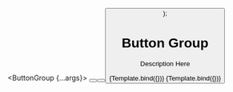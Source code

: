 
<Meta title="Material-UI/Inputs/Button Group" component={ButtonGroup} />

  <ButtonGroup {...args}>
    <Button children="Button 1" />
    <Button children="Button 2" />
    <Button children="Button 3" />
  </ButtonGroup>
);

# Button Group

Description Here

<Canvas>
  <Story
    name="Horizontal"
    args={{
      orientation: 'horizontal',
    }}
  >
    {Template.bind({})}
  </Story>
  <Story
    name="Vertical"
    args={{
      orientation: 'vertical',
    }}
  >
    {Template.bind({})}
  </Story>
</Canvas>
